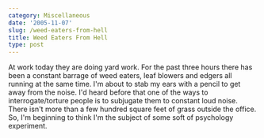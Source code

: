 ```yaml
---
category: Miscellaneous
date: '2005-11-07'
slug: /weed-eaters-from-hell
title: Weed Eaters From Hell
type: post
---
```



At work today they are doing yard work. For the past three hours
there has been a constant barrage of weed eaters, leaf blowers and
edgers all running at the same time. I'm about to stab my ears with
a pencil to get away from the noise. I'd heard before that one of
the ways to interrogate/torture people is to subjugate them to
constant loud noise. There isn't more than a few hundred square
feet of grass outside the office. So, I'm beginning to think I'm
the subject of some soft of psychology experiment.